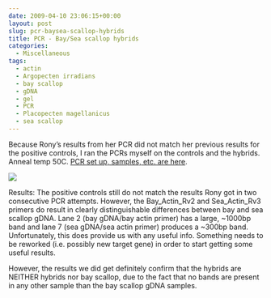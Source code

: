 ```yaml
---
date: 2009-04-10 23:06:15+00:00
layout: post
slug: pcr-baysea-scallop-hybrids
title: PCR - Bay/Sea scallop hybrids
categories:
  - Miscellaneous
tags:
  - actin
  - Argopecten irradians
  - bay scallop
  - gDNA
  - gel
  - PCR
  - Placopecten magellanicus
  - sea scallop
---
```


Because Rony's results from her PCR did not match her previous results for the positive controls, I ran the PCRs myself on the controls and the hybrids. Anneal temp 50C. [PCR set up, samples, etc. are here](https://eagle.fish.washington.edu/Arabidopsis/Notebook%20Workup%20Files/20090410-01.jpg).

![](https://eagle.fish.washington.edu/Arabidopsis/20090410.JPG)

Results: The positive controls still do not match the results Rony got in two consecutive PCR attempts. However, the Bay_Actin_Rv2 and Sea_Actin_Rv3 primers do result in clearly distinguishable differences between bay and sea scallop gDNA. Lane 2 (bay gDNA/bay actin primer) has a large, ~1000bp band and lane 7 (sea gDNA/sea actin primer) produces a ~300bp band. Unfortunately, this does provide us with any useful info. Something needs to be reworked (i.e. possibly new target gene) in order to start getting some useful results.

However, the results we did get definitely confirm that the hybrids are NEITHER hybrids nor bay scallop, due to the fact that no bands are present in any other sample than the bay scallop gDNA samples.

